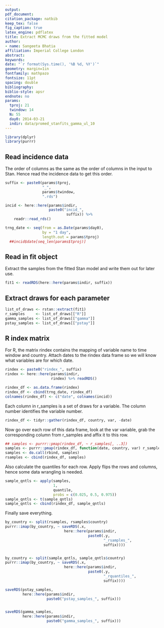 ```yaml
---
output: 
pdf_document:
citation_package: natbib
keep_tex: false
fig_caption: true
latex_engine: pdflatex
title: Extract MCMC draws from the fitted model
author:
- name: Sangeeta Bhatia
affiliation: Imperial College London
abstract: 
keywords: 
date: "`r format(Sys.time(), '%B %d, %Y')`"
geometry: margin=1in
fontfamily: mathpazo
fontsize: 11pt
spacing: double
bibliography: 
biblio-style: apsr
endnote: no
params:
  tproj: 21
  twindow: 14
  N: 55
  day0: 2014-03-21
  indir: data/promed_stanfits_gamma_ul_10
---
```


```r
library(dplyr)
library(purrr)

```

## Read incidence data

The order of columns as the same as the order of columns in the input
to Stan. Hence read the incidence data to get this order.

```r
suffix <- paste0(params$tproj, 
                 "_", 
                 params$twindow, 
                 ".rds")

incid <- here::here(params$indir,
                    paste0("incid_",
                            suffix)) %>%
    readr::read_rds()

trng_date <- seq(from = as.Date(params$day0),
                 by = "1 day",
                 length.out = params$tproj)
  ##incid$date[seq_len(params$tproj)]
```

## Read in fit object

Extract the samples from the fitted Stan model and write them out for
later use. 

```r

fit1 <- readRDS(here::here(params$indir, suffix))
```

## Extract draws for each parameter

```r
list_of_draws <- rstan::extract(fit1)
r_samples     <- list_of_draws[["R"]]
gamma_samples <- list_of_draws[["gamma"]]
pstay_samples <- list_of_draws[["pstay"]]

```

## R index matrix 

For R, the matrix rindex contains the mapping of variable 
name to time window and country. Attach dates to the rindex data frame 
so we will know what variables 
are for which date.

```r
rindex <- paste0("rindex_", suffix)
rindex <- here::here(params$indir,
                     rindex) %>% readRDS()

rindex_df <- as.data.frame(rindex)
rindex_df <- cbind(trng_date, rindex_df)
colnames(rindex_df) <- c("date", colnames(incid))
```

Each column in r_samples is a set of draws for a variable. The column
number identifies the variable number.

```r
rindex_df <- tidyr::gather(rindex_df, country, var, -date)
```

Now go over each row of this data frame, look at the var variable,
grab the corresponding column from r_samples and affix it to this row.

```r
## samples <- purrr::pmap(rindex_df, ~ r_samples[, ..3])
samples <- purrr::pmap(rindex_df, function(date, country, var) r_samples[ , var])
samples <- do.call(rbind, samples)
rsamples <- cbind(rindex_df, samples)
```
Also calculate the quantiles for each row. Apply flips the rows and 
columns, hence some data wrangling is needed.

```r
sample_qntls <- apply(samples,
                      1,
                      quantile,
                      probs = c(0.025, 0.5, 0.975))
sample_qntls <- t(sample_qntls)
sample_qntls <- cbind(rindex_df, sample_qntls)
```

Finally save everything.

```r
by_country <- split(rsamples, rsamples$country)
purrr::imap(by_country, ~ saveRDS(.x,
                           here::here(params$indir,
                                      paste0(.y,
                                             "_rsamples_",
                                             suffix))))


by_country <- split(sample_qntls, sample_qntls$country)
purrr::imap(by_country, ~ saveRDS(.x,
                           here::here(params$indir,
                                      paste0(.y,
                                             "_rquantiles_",
                                             suffix))))

saveRDS(pstay_samples,
        here::here(params$indir,
                   paste0("pstay_samples_", suffix)))


saveRDS(gamma_samples,
        here::here(params$indir,
                   paste0("gamma_samples_", suffix)))

        
```
